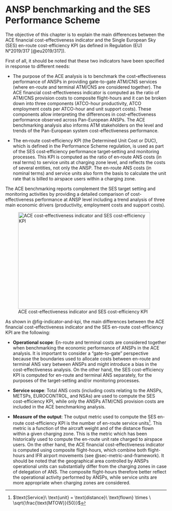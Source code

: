 # ANSP benchmarking and the SES Performance Scheme

The objective of this chapter is to explain the main differences between the ACE financial cost-effectiveness indicator and the Single European Sky (SES) en-route cost-efficiency KPI (as defined in Regulation (EU) N°2019/317 [@eu2019/317]).

First of all, it should be noted that these two indicators have been specified in response to different needs:

-   The purpose of the ACE analysis is to benchmark the cost-effectiveness performance of ANSPs in providing gate-to-gate ATM/CNS services (where en-route and terminal ATM/CNS are considered together). The ACE financial cost-effectiveness indicator is computed as the ratio of ATM/CNS provision costs to composite flight-hours and it can be broken down into three components (ATCO-hour productivity, ATCO employment costs per ATCO-hour and unit support costs). These components allow interpreting the differences in cost-effectiveness performance observed across Pan-European ANSPs. The ACE benchmarking analysis also informs ATM stakeholders on the level and trends of the Pan-European system cost-effectiveness performance.

-   The en‐route cost‐efficiency KPI (the Determined Unit Cost or DUC), which is defined in the Performance Scheme regulation, is used as part of the SES cost‐efficiency performance target‐setting and monitoring processes. This KPI is computed as the ratio of en‐route ANS costs (in real terms) to service units at charging zone level, and reflects the costs of several entities, not only the ANSP. The en-route ANS costs (in nominal terms) and service units also form the basis to calculate the unit rate that is billed to airspace users within a charging zone.

The ACE benchmarking reports complement the SES target setting and monitoring activities by providing a detailed comparison of cost-effectiveness performance at ANSP level including a trend analysis of three main economic drivers (productivity, employment costs and support costs).

![ACE cost-effectiveness indicator and SES cost-efficiency KPI](./images/image12.png){#fig-indicator-and-kpi width="4.287999781277341in" height="3.144215879265092in"}

As shown in @fig-indicator-and-kpi, the main differences between the ACE financial cost-effectiveness indicator and the SES en-route cost-efficiency KPI are the following:

-   **Operational scope**: En-route and terminal costs are considered  together when benchmarking the economic performance of ANSPs in  the ACE analysis. It is important to consider a "gate-to-gate"  perspective because the boundaries used to allocate costs between  en-route and terminal ANS vary between ANSPs and might introduce a  bias in the cost-effectiveness analysis. On the other hand, the  SES cost-efficiency KPI is computed for en-route and terminal ANS  separately, for the purposes of the target-setting and/or  monitoring processes.

-   **Service scope**: Total ANS costs (including costs relating to the  ANSPs, METSPs, EUROCONTROL, and NSAs) are used to compute the SES  cost-efficiency KPI, while only the ANSPs ATM/CNS provision costs  are included in the ACE benchmarking analysis.

-   **Measure of the output**: The output metric used to compute the SES  en-route cost-efficiency KPI is the number of en-route service  units[^5]. This metric is a function of the aircraft weight and of  the distance flown within a given charging zone. This is the  metric which has been historically used to compute the en-route  unit rate charged to airspace users. On the other hand, the ACE  financial cost-effectiveness indicator is computed using composite  flight-hours, which combine both flight-hours and IFR airport  movements (see @sec-metric-and-framework). It should be noted that the  geographical area controlled by ANSPs operational units can  substantially differ from the charging zones in case of delegation  of ANS. The composite flight-hours therefore better reflect the  operational activity performed by ANSPs, while service units are  more appropriate when charging zones are considered.

[^5]: $\text{Service}\ \text{unit} = \text{distance}\ \text{flown} \times \ \sqrt{\frac{\text{MTOW}}{50}}$
